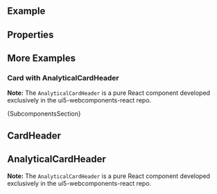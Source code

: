 
<Meta of={ComponentStories} />

<DocsHeader />

<br />

## Example

<Canvas of={ComponentStories.Default} />

## Properties

<ControlsWithNote of={ComponentStories.Default} />

## More Examples

### Card with AnalyticalCardHeader

**Note:** The `AnalyticalCardHeader` is a pure React component developed exclusively in the ui5-webcomponents-react repo.

<Canvas of={ComponentStories.WithAnalyticalCardHeader} />
<ControlsWithNote of={ComponentStories.WithAnalyticalCardHeader} />

<Markdown>{SubcomponentsSection}</Markdown>

## CardHeader

<Description of={CardHeader} />
<ArgTypesWithNote of={CardHeader} />

## AnalyticalCardHeader

<Description of={AnalyticalCardHeader} />

**Note:** The `AnalyticalCardHeader` is a pure React component developed exclusively in the ui5-webcomponents-react repo.

<ArgTypesWithNote of={AnalyticalCardHeader} />

<Footer />
